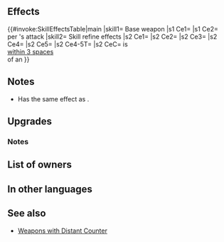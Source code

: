 {{Weapon Infobox
|tagid=SID_蒼月グラディウス
|weaponType=Lance
|might=16
|range=1
|effect=Unit can counterattack regardless of foe's range. Grants Special cooldown charge +1 per foe's attack during combat. (Only highest value applied. Does not stack. Special cooldown charge granted even if foe's attack deals 0 damage.)
|cost=400
|exclusive=1
|statModifiers=0,16,0,0,0
|required=Silver Lance
|intID=2188
|sort=437
|value=20
|timingID=1
|abilityID=59
|randomTimestamp=2020-09-18T07:00:00Z
|randomMinLv=31
|refinePaths=default
|refineSP=400
|refineMedals=500
|refineDews=200
|tagidExtraSkill1=一
|effectSkill1=If unit is within 3 spaces of an ally, grants Spd/Def/Res+5 to unit during combat, deals damage = 20% of unit's Def, reduces damage from foe's attacks by 20% of unit's Def (excluding area-of-effect Specials), inflicts Def-5 on foe during combat, and neutralizes foe's bonuses to Atk/Def (from skills like Fortify, Rally, etc.).
|iconSkill1=Moon Gradivus W.png
|properties=random_owner
}}
==Effects==
{{#invoke:SkillEffectsTable|main
|skill1={{SCi|weapon}} Base weapon
|s1 Ce1={{Eft|Distant Counter}}
|s1 Ce2={{Eft|Special Cooldown Charge +1}}<br>per {{Tgt|Foe}}'s attack 
|skill2={{Si|Moon Gradivus|refine=Skill1}} Skill refine effects
|s2 Ce1={{Eft|Temporary Buffs|Spd/Def/Res|5}}
|s2 Ce2={{Eft|Damage Boost|20% of {{Tgt|Unit}}'s Def}}
|s2 Ce3={{Eft|Damage Reduction|20% of {{Tgt|Unit}}'s Def}}
|s2 Ce4={{Eft|Temporary Debuffs|Def|5}}
|s2 Ce5={{Eft|Neutralize Bonuses|Atk/Def}}
|s2 Ce4-5T={{Tgt|Foe}}
|s2 CeC={{Tgt|Unit}} is<br>[[within 3 spaces]]<br>of an {{Tgt|Ally}}
}}
==Notes==
* Has the same effect as {{St|Distant Counter}}.
{{CooldownChargePlus|perAttack=foe}}
==Upgrades==
{{Weapon Upgrade List}}
===Notes===
{{Temporary buffs|name={{St|Moon Gradivus|refine=Skill1}}}}
{{DamageBoost|name={{St|Moon Gradivus|refine=Skill1}}}}
{{FlatDamageReduction}}
{{Temporary debuffs|name={{St|Moon Gradivus|refine=Skill1}}}}
{{Bonus neutralization|name={{St|Moon Gradivus|refine=Skill1}}}}

==List of owners==
{{Skill Hero List}}
==In other languages==
{{OtherLanguages
|english=Moon Gradivus
|japanese=蒼月グラディウス
|german=Mond-Gradivus
|spanishEU=Gradivus lunar
|spanishLA=Gradivus lunar
|french=Lune Gradivus
|italian=Gradivus luna
|chineseTW=蒼月古拉迪烏斯
|portuguese=Gradivus lunar
}}
==See also==
{{See also skills|cond=WikiName LIKE '%Gradivus%' OR Description LIKE '%Special cooldown charge +1 per foe_s attack during combat%Special cooldown charge granted even if foe_s attack deals 0 damage%' AND Exclusive='1' OR Description LIKE '%deals damage =%of unit_s Def%' OR Description LIKE '%reduces damage from foe_s attacks%of unit_s Def%'}}
* [[Weapons with Distant Counter]]
{{Weapons Navbox}}